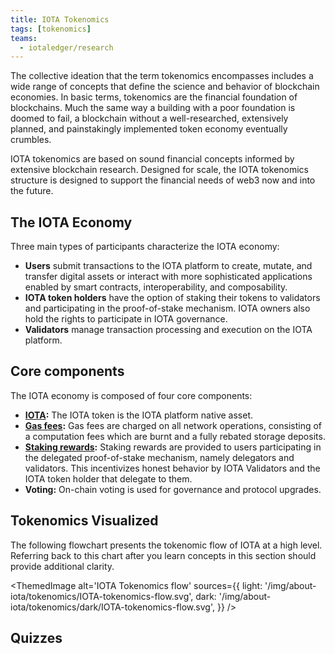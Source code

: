 ```yaml
---
title: IOTA Tokenomics
tags: [tokenomics]
teams:
  - iotaledger/research
---
```


The collective ideation that the term tokenomics encompasses includes a wide range of concepts that define the science and behavior of blockchain economies. In basic terms, tokenomics are the financial foundation of blockchains. Much the same way a building with a poor foundation is doomed to fail, a blockchain without a well-researched, extensively planned, and painstakingly implemented token economy eventually crumbles.

IOTA tokenomics are based on sound financial concepts informed by extensive blockchain research. Designed for scale, the IOTA tokenomics structure is designed to support the financial needs of web3 now and into the future.

## The IOTA Economy

Three main types of participants characterize the IOTA economy:

- **Users** submit transactions to the IOTA platform to create, mutate, and transfer digital assets or interact with more sophisticated applications enabled by smart contracts, interoperability, and composability.
- **IOTA token holders** have the option of staking their tokens to validators and participating in the proof-of-stake mechanism. IOTA owners also hold the rights to participate in IOTA governance.
- **Validators** manage transaction processing and execution on the IOTA platform.


## Core components

The IOTA economy is composed of four core components:

- **[IOTA](iota-token.mdx):** The IOTA token is the IOTA platform native asset.
- **[Gas fees](gas-in-iota.mdx):** Gas fees are charged on all network operations, consisting of a computation fees which are burnt and a fully rebated storage deposits.
- **[Staking rewards](proof-of-stake.mdx):** Staking rewards are provided to users participating in the delegated proof-of-stake mechanism, namely delegators and validators. This incentivizes honest behavior by IOTA Validators and the IOTA token holder that delegate to them.
- **Voting:** On-chain voting is used for governance and protocol upgrades.


## Tokenomics Visualized

The following flowchart presents the tokenomic flow of IOTA at a high level. Referring back to this chart after you learn concepts in this section should provide additional clarity.

<ThemedImage
    alt='IOTA Tokenomics flow'
    sources={{
    light: '/img/about-iota/tokenomics/IOTA-tokenomics-flow.svg',
    dark:  '/img/about-iota/tokenomics/dark/IOTA-tokenomics-flow.svg',
    }}
/>

## Quizzes
<Quiz questions={questions} />